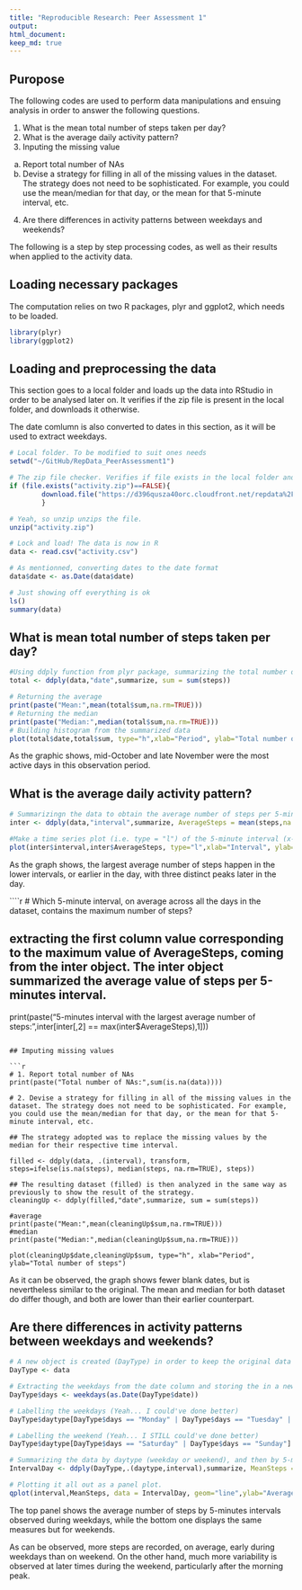 ```yaml
---
title: "Reproducible Research: Peer Assessment 1"
output: 
html_document:
keep_md: true
---
```

## Puropose

The following codes are used to perform data manipulations and ensuing analysis in order to answer the following questions.  

1. What is the mean total number of steps taken per day?
2. What is the average daily activity pattern?
3. Inputing the missing value  
a. Report total number of NAs  
b. Devise a strategy for filling in all of the missing values in the    dataset. The strategy does not need to be sophisticated. For example, you could use the mean/median for that day, or the mean for that 5-minute interval, etc.
4. Are there differences in activity patterns between weekdays and weekends?  

The following is a step by step processing codes, as well as their results when applied to the activity data.


## Loading necessary packages

The computation relies on two R packages, plyr and ggplot2, which needs to be loaded.


```r
library(plyr)
library(ggplot2)
```


## Loading and preprocessing the data

This section goes to a local folder and loads up the data into RStudio in order to be analysed later on. It verifies if the zip file is present in the local folder, and downloads it otherwise.  

The date comlumn is also converted to dates in this section, as it will be used to extract weekdays.


```r

# Local folder. To be modified to suit ones needs
setwd("~/GitHub/RepData_PeerAssessment1")

# The zip file checker. Verifies if file exists in the local folder and downloads it otherwise.
if (file.exists("activity.zip")==FALSE){
        download.file("https://d396qusza40orc.cloudfront.net/repdata%2Fdata%2Factivity.zip", destfile="activity.zip", method="curl")
        }

# Yeah, so unzip unzips the file.
unzip("activity.zip")

# Lock and load! The data is now in R
data <- read.csv("activity.csv")

# As mentionned, converting dates to the date format
data$date <- as.Date(data$date)

# Just showing off everything is ok
ls()
summary(data)
```


## What is mean total number of steps taken per day?

```r

#Using ddply function from plyr package, summarizing the total number of steps, by day.
total <- ddply(data,"date",summarize, sum = sum(steps))

# Returning the average
print(paste("Mean:",mean(total$sum,na.rm=TRUE)))
# Returning the median
print(paste("Median:",median(total$sum,na.rm=TRUE)))
# Building histogram from the summarized data
plot(total$date,total$sum, type="h",xlab="Period", ylab="Total number of steps")
````
  
As the graphic shows, mid-October and late November were the most active days in this observation period.  


## What is the average daily activity pattern?

```r
# Summarizingn the data to obtain the average number of steps per 5-minutes interval.
inter <- ddply(data,"interval",summarize, AverageSteps = mean(steps,na.rm=TRUE))

#Make a time series plot (i.e. type = "l") of the 5-minute interval (x-axis) and the average number of steps taken, averaged across all days (y-axis)
plot(inter$interval,inter$AverageSteps, type="l",xlab="Interval", ylab="Average number of steps")
````

As the graph shows, the largest average number of steps happen in the lower intervals, or earlier in the day, with three distinct peaks later in the day.

````r
# Which 5-minute interval, on average across all the days in the dataset, contains the maximum number of steps?

## extracting the first column value corresponding to the maximum value of AverageSteps, coming from the inter object. The inter object summarized the average value of steps per 5-minutes interval.
print(paste("5-minutes interval with the largest average number of steps:",inter[inter[,2] == max(inter$AverageSteps),1]))
```

## Imputing missing values

```r
# 1. Report total number of NAs 
print(paste("Total number of NAs:",sum(is.na(data))))

# 2. Devise a strategy for filling in all of the missing values in the dataset. The strategy does not need to be sophisticated. For example, you could use the mean/median for that day, or the mean for that 5-minute interval, etc.

## The strategy adopted was to replace the missing values by the median for their respective time interval.

filled <- ddply(data, .(interval), transform, steps=ifelse(is.na(steps), median(steps, na.rm=TRUE), steps))

## The resulting dataset (filled) is then analyzed in the same way as previously to show the result of the strategy.
cleaningUp <- ddply(filled,"date",summarize, sum = sum(steps))

#average
print(paste("Mean:",mean(cleaningUp$sum,na.rm=TRUE)))
#median
print(paste("Median:",median(cleaningUp$sum,na.rm=TRUE)))

plot(cleaningUp$date,cleaningUp$sum, type="h", xlab="Period", ylab="Total number of steps")
```

As it can be observed, the graph shows fewer blank dates, but is nevertheless similar to the original. The mean and median for both dataset do differ though, and both are lower than their earlier counterpart.


## Are there differences in activity patterns between weekdays and weekends?

```r
# A new object is created (DayType) in order to keep the original data object intact.
DayType <- data

# Extracting the weekdays from the date column and storing the in a new column labelled days
DayType$days <- weekdays(as.Date(DayType$date))

# Labelling the weekdays (Yeah... I could've done better)
DayType$daytype[DayType$days == "Monday" | DayType$days == "Tuesday" | DayType$days == "Wednesday" | DayType$days == "Thursday" | DayType$days == "Friday"] <- "Weekday"

# Labelling the weekend (Yeah... I STILL could've done better)
DayType$daytype[DayType$days == "Saturday" | DayType$days == "Sunday"] <- "Weekend"

# Summarizing the data by daytype (weekday or weekend), and then by 5-minutes time intervals.
IntervalDay <- ddply(DayType,.(daytype,interval),summarize, MeanSteps = mean(steps,na.rm=TRUE))

# Plotting it all out as a panel plot.
qplot(interval,MeanSteps, data = IntervalDay, geom="line",ylab="Average Number of Steps",xlab = "Time Intervals") + facet_wrap(~daytype,nrow=2)
```

The top panel shows the average number of steps by 5-minutes intervals observed during weekdays, while the bottom one displays the same measures but for weekends.  

As can be observed, more steps are recorded, on average, early during weekdays than on weekend. On the other hand, much more variability is observed at later times during the weekend, particularly after the morning peak. 